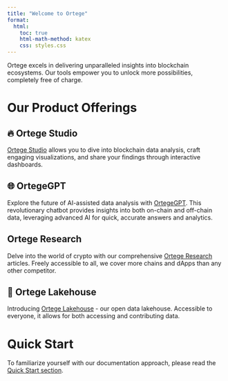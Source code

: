 ```yaml
---
title: "Welcome to Ortege"
format:
  html:
    toc: true
    html-math-method: katex
    css: styles.css
---
```


Ortege excels in delivering unparalleled insights into blockchain ecosystems. Our tools empower you to unlock more possibilities, completely free of charge.

# Our Product Offerings

## 🔥 Ortege Studio
[Ortege Studio](studio.qmd) allows you to dive into blockchain data analysis, craft engaging visualizations, and share your findings through interactive dashboards.

## 🌐 OrtegeGPT
Explore the future of AI-assisted data analysis with [OrtegeGPT](ortegegpt.qmd). This revolutionary chatbot provides insights into both on-chain and off-chain data, leveraging advanced AI for quick, accurate answers and analytics.

## Ortege Research
Delve into the world of crypto with our comprehensive [Ortege Research](research.qmd) articles. Freely accessible to all, we cover more chains and dApps than any other competitor.

## 🌟 Ortege Lakehouse
Introducing [Ortege Lakehouse](lakehouse.qmd) - our open data lakehouse. Accessible to everyone, it allows for both accessing and contributing data.

# Quick Start
To familiarize yourself with our documentation approach, please read the [Quick Start section](quick_start.qmd).
